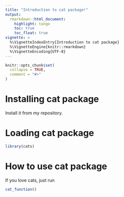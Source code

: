 ```yaml
---
title: "Introduction to cat package!"
output:
  rmarkdown::html_document:
    highlight: tango
    toc: true
    toc_float: true	
vignette: >
  %\VignetteIndexEntry{Introduction to cat package}
  %\VignetteEngine{knitr::rmarkdown}
  %\VignetteEncoding{UTF-8}
---
```


```r
knitr::opts_chunk$set(
  collapse = TRUE,
  comment = "#>"
)
```

# Installing cat package

Install it from my repository.

# Loading cat package

```r
library(cats)
```

# How to use cat package

If you love cats, just run

```r
cat_function()
```



